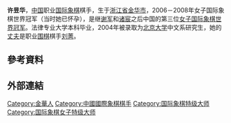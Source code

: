 '''许昱华'''{{BD|1976年|10月29日||}}，[[中国|中国]]职业[[国际象棋|国际象棋]]棋手，生于[[浙江省|浙江省]][[金华市|金华市]]，2006－2008年女子国际象棋世界冠军（当时她已怀孕），是继[[谢军_(棋手)|谢军]]和[[诸宸|诸宸]]之后中国的第三位[[女子国际象棋世界冠军|女子国际象棋世界冠军]]。法律专业大学本科毕业，2004年被录取为[[北京大学|北京大学]]中文系研究生，她的[[丈夫|丈夫]]是职业[[围棋|围棋]]棋手[[刘菁|刘菁]]。

== 參考資料 ==
{{Reflist}}

== 外部連結 ==

{{start box}}
{{succession box 
|before= [[塔明·乌皮·达玛亚纳|塔明·乌皮·达玛亚纳]] 
|title=  [[亚洲国际象棋锦标赛|亚洲国际象棋女子冠军]] 
|years=  1998年
|after=  [[黄清庄|黄清庄]]
}}
{{end box}}
{{女子国际象棋世界冠军}}
{{中国国际象棋特级大师}}
{{authority control}}
[[Category:金華人|Category:金華人]]
[[Category:中國國際象棋棋手|Category:中國國際象棋棋手]]
[[Category:国际象棋特级大师|Category:国际象棋特级大师]]
[[Category:国际象棋女子特级大师|Category:国际象棋女子特级大师]]